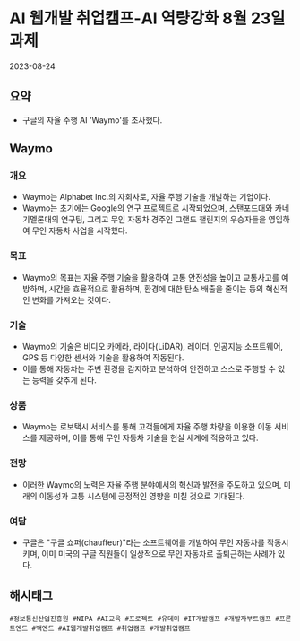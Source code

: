 # AI 웹개발 취업캠프-AI 역량강화 8월 23일 과제
<time>2023-08-24</time>

## 요약
- 구글의 자율 주행 AI 'Waymo'를 조사했다.

## Waymo
### 개요
- Waymo는 Alphabet Inc.의 자회사로, 자율 주행 기술을 개발하는 기업이다.
- Waymo는 초기에는 Google의 연구 프로젝트로 시작되었으며, 스탠포드대와 카네기멜론대의 연구팀, 그리고 무인 자동차 경주인 그랜드 챌린지의 우승자들을 영입하여 무인 자동차 사업을 시작했다.
### 목표
- Waymo의 목표는 자율 주행 기술을 활용하여 교통 안전성을 높이고 교통사고를 예방하며, 시간을 효율적으로 활용하며, 환경에 대한 탄소 배출을 줄이는 등의 혁신적인 변화를 가져오는 것이다.
### 기술
- Waymo의 기술은 비디오 카메라, 라이다(LiDAR), 레이더, 인공지능 소프트웨어, GPS 등 다양한 센서와 기술을 활용하여 작동된다.
- 이를 통해 자동차는 주변 환경을 감지하고 분석하여 안전하고 스스로 주행할 수 있는 능력을 갖추게 된다.
### 상품
- Waymo는 로보택시 서비스를 통해 고객들에게 자율 주행 차량을 이용한 이동 서비스를 제공하며, 이를 통해 무인 자동차 기술을 현실 세계에 적용하고 있다.
### 전망
- 이러한 Waymo의 노력은 자율 주행 분야에서의 혁신과 발전을 주도하고 있으며, 미래의 이동성과 교통 시스템에 긍정적인 영향을 미칠 것으로 기대된다.
### 여담
- 구글은 "구글 쇼퍼(chauffeur)"라는 소프트웨어를 개발하여 무인 자동차를 작동시키며, 이미 미국의 구글 직원들이 일상적으로 무인 자동차로 출퇴근하는 사례가 있다.

## 해시태그
    #정보통신산업진흥원 #NIPA #AI교육 #프로젝트 #유데미 #IT개발캠프 #개발자부트캠프 #프론트엔드 #백엔드 #AI웹개발취업캠프 #취업캠프 #개발취업캠프